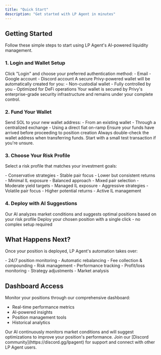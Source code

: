 ```yaml
---
title: "Quick Start"
description: "Get started with LP Agent in minutes"
---
```


## Getting Started

Follow these simple steps to start using LP Agent's AI-powered liquidity management.

### 1. Login and Wallet Setup

<Steps>
  <Step title="Connect with Privy">
    Click "Login" and choose your preferred authentication method: - Email -
    Google account - Discord account
  </Step>
  <Step title="Create Wallet">
    A secure Privy-powered wallet will be automatically created for you: -
    Non-custodial wallet - Fully controlled by you - Optimized for DeFi
    operations
  </Step>
</Steps>

<Note>
  Your wallet is secured by Privy's enterprise-grade security infrastructure and
  remains under your complete control.
</Note>

### 2. Fund Your Wallet

<Steps>
  <Step title="Transfer SOL">
    Send SOL to your new wallet address: - From an existing wallet - Through a
    centralized exchange - Using a direct fiat on-ramp
  </Step>
  <Step title="Verify Balance">
    Ensure your funds have arrived before proceeding to position creation
  </Step>
</Steps>

<Warning>
  Always double-check the wallet address when transferring funds. Start with a
  small test transaction if you're unsure.
</Warning>

### 3. Choose Your Risk Profile

Select a risk profile that matches your investment goals:

<CardGroup cols={3}>
  <Card title="Low Risk" icon="shield-check">
    - Conservative strategies - Stable pair focus - Lower but consistent returns
    - Minimal IL exposure
  </Card>
  <Card title="Medium Risk" icon="balance-scale">
    - Balanced approach - Mixed pair selection - Moderate yield targets -
    Managed IL exposure
  </Card>
  <Card title="High Risk" icon="rocket">
    - Aggressive strategies - Volatile pair focus - Higher potential returns -
    Active IL management
  </Card>
</CardGroup>

### 4. Deploy with AI Suggestions

<Steps>
  <Step title="Review Suggestions">
    Our AI analyzes market conditions and suggests optimal positions based on
    your risk profile
  </Step>
  <Step title="One-Click Deploy">
    Deploy your chosen position with a single click - no complex setup required
  </Step>
</Steps>

## What Happens Next?

Once your position is deployed, LP Agent's automation takes over:

<CardGroup cols={2}>
  <Card title="Active Management" icon="robot">
    - 24/7 position monitoring - Automatic rebalancing - Fee collection &
    compounding - Risk management
  </Card>
  <Card title="Real-time Updates" icon="chart-line">
    - Performance tracking - Profit/loss monitoring - Strategy adjustments -
    Market analysis
  </Card>
</CardGroup>

## Dashboard Access

Monitor your positions through our comprehensive dashboard:

- Real-time performance metrics
- AI-powered insights
- Position management tools
- Historical analytics

<Note>
  Our AI continuously monitors market conditions and will suggest optimizations
  to improve your position's performance.
</Note>

<Card title="Need Help?" icon="headset">
  Join our [Discord community](https://discord.gg/lpagent) for support and
  connect with other LP Agent users.
</Card>
